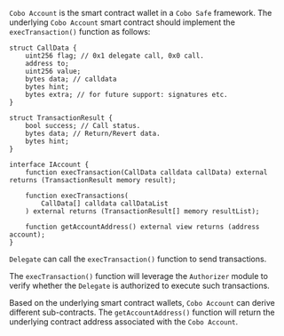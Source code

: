 
`Cobo Account` is the smart contract wallet in a `Cobo Safe` framework. The underlying `Cobo Account` smart contract should implement the `execTransaction()` function as follows:

```
struct CallData {
    uint256 flag; // 0x1 delegate call, 0x0 call.
    address to;
    uint256 value;
    bytes data; // calldata
    bytes hint;
    bytes extra; // for future support: signatures etc.
}

struct TransactionResult {
    bool success; // Call status.
    bytes data; // Return/Revert data.
    bytes hint;
}

interface IAccount {
    function execTransaction(CallData calldata callData) external returns (TransactionResult memory result);

    function execTransactions(
        CallData[] calldata callDataList
    ) external returns (TransactionResult[] memory resultList);

    function getAccountAddress() external view returns (address account);
}
```

`Delegate`  can call the  `execTransaction()` function to send transactions.

The `execTransaction()` function will leverage the `Authorizer` module to verify whether the `Delegate` is authorized to execute such transactions. 

Based on the underlying smart contract wallets, `Cobo Account` can derive different sub-contracts. The `getAccountAddress()` function will return the underlying contract address associated with the `Cobo Account`.

